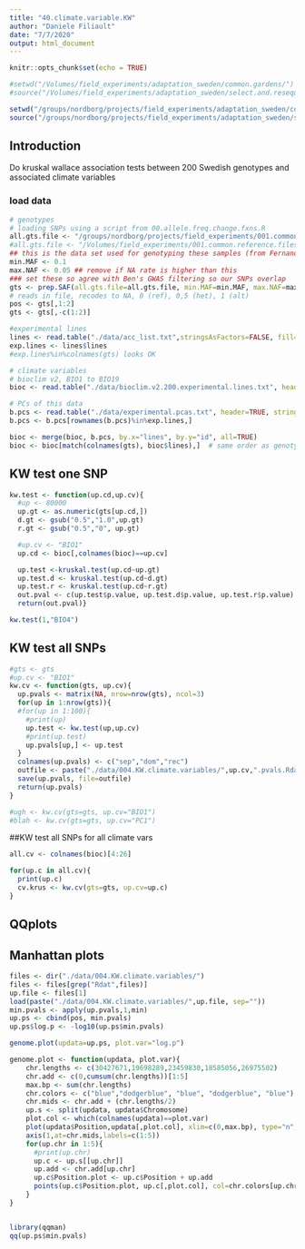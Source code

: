 ```yaml
---
title: "40.climate.variable.KW"
author: "Daniele Filiault"
date: "7/7/2020"
output: html_document
---
```


```r
knitr::opts_chunk$set(echo = TRUE)

#setwd("/Volumes/field_experiments/adaptation_sweden/common.gardens/")
#source("/Volumes/field_experiments/adaptation_sweden/select.and.resequence/002.scripts/00.allele.freq.change.fxns.R")

setwd("/groups/nordborg/projects/field_experiments/adaptation_sweden/common.gardens/")
source("/groups/nordborg/projects/field_experiments/adaptation_sweden/select.and.resequence/002.scripts/00.allele.freq.change.fxns.R")
```

## Introduction

Do kruskal wallace association tests between 200 Swedish genotypes and associated climate variables

### load data
```r
# genotypes
# loading SNPs using a script from 00.allele.freq.change.fxns.R
all.gts.file <- "/groups/nordborg/projects/field_experiments/001.common.reference.files/006.field.SNPs.Fernando/02_2.3M_Swedes220.175k.prior15.gauss4.ts99.5.BIALLELIC.csv"
#all.gts.file <- "/Volumes/field_experiments/001.common.reference.files/006.field.SNPs.Fernando/02_2.3M_Swedes220.175k.prior15.gauss4.ts99.5.BIALLELIC.csv"
## this is the data set used for genotyping these samples (from Fernando)
min.MAF <- 0.1
max.NAF <- 0.05 ## remove if NA rate is higher than this
### set these so agree with Ben's GWAS filtering so our SNPs overlap
gts <- prep.SAF(all.gts.file=all.gts.file, min.MAF=min.MAF, max.NAF=max.NAF)
# reads in file, recodes to NA, 0 (ref), 0,5 (het), 1 (alt)
pos <- gts[,1:2]
gts <- gts[,-c(1:2)]

#experimental lines
lines <- read.table("./data/acc_list.txt",stringsAsFactors=FALSE, fill=TRUE,sep="\t", header=TRUE, nrows=200)
exp.lines <- lines$lines
#exp.lines%in%colnames(gts) looks OK

# climate variables
# bioclim v2, BIO1 to BIO19
bioc <- read.table("./data/bioclim.v2.200.experimental.lines.txt", header=TRUE, stringsAsFactors=FALSE)

# PCs of this data
b.pcs <- read.table("./data/experimental.pcas.txt", header=TRUE, stringsAsFactors=FALSE)
b.pcs <- b.pcs[rownames(b.pcs)%in%exp.lines,]

bioc <- merge(bioc, b.pcs, by.x="lines", by.y="id", all=TRUE)
bioc <- bioc[match(colnames(gts), bioc$lines),]  # same order as genotypes
```

## KW test one SNP

```r
kw.test <- function(up.cd,up.cv){
  #up <- 80000
  up.gt <- as.numeric(gts[up.cd,])
  d.gt <- gsub("0.5","1.0",up.gt)
  r.gt <- gsub("0.5","0", up.gt)

  #up.cv <- "BIO1"
  up.cd <- bioc[,colnames(bioc)==up.cv]

  up.test <-kruskal.test(up.cd~up.gt)
  up.test.d <- kruskal.test(up.cd~d.gt)
  up.test.r <- kruskal.test(up.cd~r.gt)
  out.pval <- c(up.test$p.value, up.test.d$p.value, up.test.r$p.value)
  return(out.pval)}

kw.test(1,"BIO4")
```

## KW test all SNPs
```r
#gts <- gts
#up.cv <- "BIO1"
kw.cv <- function(gts, up.cv){
  up.pvals <- matrix(NA, nrow=nrow(gts), ncol=3)
  for(up in 1:nrow(gts)){
  #for(up in 1:100){
    #print(up)
    up.test <- kw.test(up,up.cv)
    #print(up.test)
    up.pvals[up,] <- up.test
  }
  colnames(up.pvals) <- c("sep","dom","rec")
  outfile <- paste("./data/004.KW.climate.variables/",up.cv,".pvals.Rdat",sep="")
  save(up.pvals, file=outfile)
  return(up.pvals)
}

#ugh <- kw.cv(gts=gts, up.cv="BIO1")
#blah <- kw.cv(gts=gts, up.cv="PC1")
```

##KW test all SNPs for all climate vars
```r
all.cv <- colnames(bioc)[4:26]

for(up.c in all.cv){
  print(up.c)
  cv.krus <- kw.cv(gts=gts, up.cv=up.c)
}

```






## QQplots


## Manhattan plots
```r
files <- dir("./data/004.KW.climate.variables/")
files <- files[grep("Rdat",files)]
up.file <- files[1]
load(paste("./data/004.KW.climate.variables/",up.file, sep=""))
min.pvals <- apply(up.pvals,1,min)
up.ps <- cbind(pos, min.pvals)
up.ps$log.p <- -log10(up.ps$min.pvals)

genome.plot(updata=up.ps, plot.var="log.p")

genome.plot <- function(updata, plot.var){
	chr.lengths <- c(30427671,19698289,23459830,18585056,26975502)
	chr.add <- c(0,cumsum(chr.lengths))[1:5]
	max.bp <- sum(chr.lengths)
	chr.colors <- c("blue","dodgerblue", "blue", "dodgerblue", "blue")
	chr.mids <- chr.add + (chr.lengths/2)
	up.s <- split(updata, updata$Chromosome)
	plot.col <- which(colnames(updata)==plot.var)
	plot(updata$Position,updata[,plot.col], xlim=c(0,max.bp), type="n", xlab="Chromosome", ylab=plot.var, xaxt="n")
	axis(1,at=chr.mids,labels=c(1:5))
	for(up.chr in 1:5){
	  #print(up.chr)
	  up.c <- up.s[[up.chr]]
	  up.add <- chr.add[up.chr]
	  up.c$Position.plot <- up.c$Position + up.add
	  points(up.c$Position.plot, up.c[,plot.col], col=chr.colors[up.chr])
	}
}


library(qqman)
qq(up.ps$min.pvals)
```
